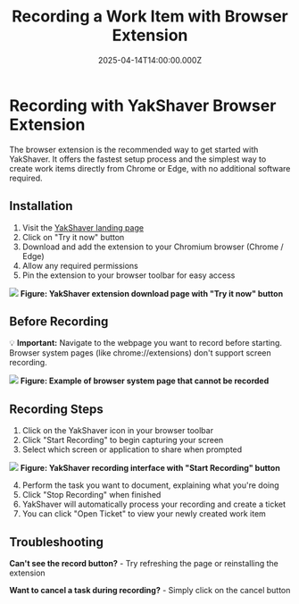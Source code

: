 ﻿---
title: Recording a Work Item with Browser Extension
date: '2025-04-14T14:00:00.000Z'
displayOrder: 1
---

# Recording with YakShaver Browser Extension

The browser extension is the recommended way to get started with YakShaver. It offers the fastest setup process and the simplest way to create work items directly from Chrome or Edge, with no additional software required.

## Installation

1. Visit the [YakShaver landing page](https://yakshaver.ai)
2. Click on "Try it now" button
3. Download and add the extension to your Chromium browser (Chrome / Edge)
4. Allow any required permissions
5. Pin the extension to your browser toolbar for easy access

![](/YakShaver/Docs/Try-it-now.png)
**Figure: YakShaver extension download page with "Try it now" button**

## Before Recording

💡 **Important:** Navigate to the webpage you want to record before starting. Browser system pages (like chrome://extensions) don't support screen recording.

![](/YakShaver/Docs/Change-Page.png)
**Figure: Example of browser system page that cannot be recorded**

## Recording Steps

1. Click on the YakShaver icon in your browser toolbar
2. Click "Start Recording" to begin capturing your screen
3. Select which screen or application to share when prompted

![](/YakShaver/Docs/Start-Recording.png)
**Figure: YakShaver recording interface with "Start Recording" button**

4. Perform the task you want to document, explaining what you're doing
5. Click "Stop Recording" when finished
6. YakShaver will automatically process your recording and create a ticket
7. You can click "Open Ticket" to view your newly created work item

## Troubleshooting

**Can't see the record button?** -
Try refreshing the page or reinstalling the extension

**Want to cancel a task during recording?** -
Simply click on the cancel button 
